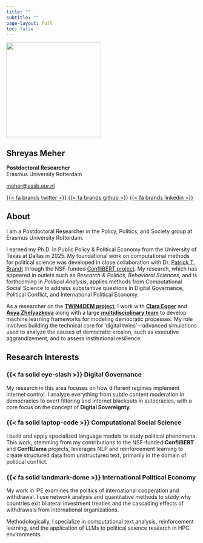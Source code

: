 ```yaml
---
title: ""
subtitle: ""
page-layout: full
toc: false
---
```


::: {.grid}
::: {.g-col-12 .g-col-md-4 .text-center}
![](headshot.jpg){#img-me .rounded-circle .img-fluid .mb-3 width="250px"}

## Shreyas Meher

**Postdoctoral Researcher**  
Erasmus University Rotterdam

[meher@essb.eur.nl](mailto:meher@essb.eur.nl){.mb-3}

<div class="social-links">
[{{< fa brands twitter >}}](https://twitter.com/onlinecape){.social-link}
[{{< fa brands github >}}](https://github.com/shreyasmeher){.social-link}
[{{< fa brands linkedin >}}](https://linkedin.com/in/shreyasmeher){.social-link}
</div>
:::

::: {.g-col-12 .g-col-md-8}
## About

I am a Postdoctoral Researcher in the Policy, Politics, and Society group at Erasmus University Rotterdam.

I earned my Ph.D. in Public Policy & Political Economy from the University of Texas at Dallas in 2025. My foundational work on computational methods for political science was developed in close collaboration with Dr. [Patrick T. Brandt](https://www.utdallas.edu/~pbrandt/) through the NSF-funded [ConfliBERT project](https://eventdata.utdallas.edu/). My research, which has appeared in outlets such as *Research & Politics*, *Behavioral Sciences*, and is forthcoming in *Political Analysis*, applies methods from Computational Social Science to address substantive questions in Digital Governance, Political Conflict, and International Political Economy. 

As a researcher on the **[TWIN4DEM project](https://twin4dem.eu/)**, I work with **[Clara Egger](https://claramarieegger.wordpress.com/)** and **[Asya Zhelyazkova](https://asyazhelyazkovasite.wordpress.com/)** along with a large **[ multidisciplinary team](https://twin4dem.eu/about/meet-the-team/)** to develop machine learning frameworks for modeling democratic processes. My role involves building the technical core for 'digital twins'—advanced simulations used to analyze the causes of democratic erosion, such as executive aggrandizement, and to assess institutional resilience.

::: {.callout-note icon="fa-lightbulb" appearance="minimal"}
## Research Interests

::: {.panel-tabset}

### {{< fa solid eye-slash >}} Digital Governance

My research in this area focuses on how different regimes implement internet control. I analyze everything from subtle content moderation in democracies to overt filtering and internet blackouts in autocracies, with a core focus on the concept of **Digital Sovereignty**.

### {{< fa solid laptop-code >}} Computational Social Science

I build and apply specialized language models to study political phenomena. This work, stemming from my contributions to the NSF-funded **ConfliBERT** and **ConflLlama** projects, leverages NLP and reinforcement learning to create structured data from unstructured text, primarily in the domain of political conflict.

### {{< fa solid landmark-dome >}} International Political Economy

My work in IPE examines the politics of international cooperation and withdrawal. I use network analysis and quantitative methods to study why countries exit bilateral investment treaties and the cascading effects of withdrawals from international organizations.

:::
:::

Methodologically, I specialize in computational text analysis, reinforcement learning, and the application of LLMs to political science research in HPC environments.
:::
:::